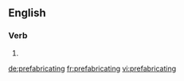 ==English==

===Verb===
{{head|en}}

# {{present participle of|prefabricate|lang=en}}

[[de:prefabricating]]
[[fr:prefabricating]]
[[vi:prefabricating]]